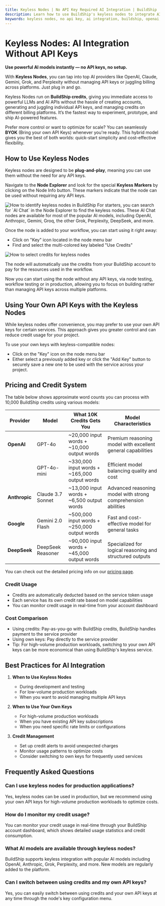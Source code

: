 ```yaml
---
title: Keyless Nodes | No API Key Required AI Integration | BuildShip
description: Learn how to use BuildShip's keyless nodes to integrate AI models like OpenAI, Anthropic, and Grok without API keys. Complete guide to using AI services with credits or your own API keys.
keywords: keyless nodes, no api key, ai integration, buildship, openai, anthropic, grok, perplexity, ai chat, api credits
---
```


# Keyless Nodes: AI Integration Without API Keys


**Use powerful AI models instantly — no API keys, no setup.** 

With **Keyless Nodes**, you can tap into top AI providers like OpenAI, Claude, Gemini, Grok, and Perplexity without managing API keys or juggling billing across platforms. Just plug in and go.

Keyless Nodes run on **BuildShip credits**, giving you immediate access to powerful LLMs and AI APIs without the hassle of creating accounts, generating and juggling individual API keys, and managing credits on different billing platforms. It’s the fastest way to experiment, prototype, and ship AI-powered features.

Prefer more control or want to optimize for scale? You can seamlessly **BYOK** (Bring your own API Keys) whenever you're ready. This hybrid model gives you the best of both worlds: quick-start simplicity and cost-effective flexibility.

## How to Use Keyless Nodes

Keyless nodes are designed to be **plug-and-play**, meaning you can use them without the need for any API keys. 

Navigate to the **Node Explorer** and look for the special **Keyless Markers** by clicking on the Node Info button. These markers indicate that the node can be used without requiring any API keys.

<Image src={keylessMarker} alt='How to identify keyless nodes in BuildShip' width={1200} />

<Callout>
For starters, you can search for `AI Chat` in the Node Explorer to find the keyless nodes. These AI Chat nodes are available for most of the popular AI models, including OpenAI, Anthropic, Gemini, Groq, the other Grok, Perplexity, DeepSeek, and more.
</Callout>

Once the node is added to your workflow, you can start using it right away: 

- Click on "Key" icon located in the node menu bar
- Find and select the multi-colored key labeled "Use Credits"

<Image src={keylessChooseKey} alt='How to select credits for keyless nodes' width={1200} />

The node will automatically use the credits from your BuildShip account to pay for the resources used in the workflow.

Now you can start using the node without any API keys, via node testing, workflow testing or in production, allowing you to focus on building rather than managing API keys across multiple platforms.

## Using Your Own API Keys with the Keyless Nodes

While keyless nodes offer convenience, you may prefer to use your own API keys for certain services. This approach gives you greater control and can reduce credit usage for your project.

To use your own keys with keyless-compatible nodes:

- Click on the "Key" icon on the node menu bar
- Either select a previously added key or click the "Add Key" button to securely save a new one to be used with the service across your project.

## Pricing and Credit System

The table below shows approximate word counts you can process with 10,000 BuildShip credits using various models:

| Provider | Model | What 10K Credits Gets You | Model Characteristics |
|----------|-------|--------------------------|------------------------|
| **OpenAI** | GPT-4o | ~20,000 input words + ~10,000 output words | Premium reasoning model with excellent general capabilities |
| | GPT-4o-mini | ~330,000 input words + ~165,000 output words | Efficient model balancing quality and cost |
| **Anthropic** | Claude 3.7 Sonnet | ~13,000 input words + ~6,500 output words | Advanced reasoning model with strong comprehension abilities |
| **Google** | Gemini 2.0 Flash | ~500,000 input words + ~250,000 output words | Fast and cost-effective model for general tasks |
| **DeepSeek** | DeepSeek Reasoner | ~90,000 input words + ~45,000 output words | Specialized for logical reasoning and structured outputs |

You can check out the detailed pricing info on our [pricing page](https://buildship.com/pricing).

### Credit Usage
- Credits are automatically deducted based on the service token usage
- Each service has its own credit rate based on model capabilities
- You can monitor credit usage in real-time from your account dashboard

### Cost Comparison
- Using credits: Pay-as-you-go with BuildShip credits, BuildShip handles payment to the service provider
- Using own keys: Pay directly to the service provider
- Tip: For high-volume production workloads, switching to your own API keys can be more economical than using BuildShip's keyless service.

## Best Practices for AI Integration

1. **When to Use Keyless Nodes**
   - During development and testing
   - For low-volume production workloads
   - When you want to avoid managing multiple API keys

2. **When to Use Your Own Keys**
   - For high-volume production workloads
   - When you have existing API key subscriptions
   - When you need specific rate limits or configurations

3. **Credit Management**
   - Set up credit alerts to avoid unexpected charges
   - Monitor usage patterns to optimize costs
   - Consider switching to own keys for frequently used services

## Frequently Asked Questions

### Can I use keyless nodes for production applications?
Yes, keyless nodes can be used in production, but we recommend using your own API keys for high-volume production workloads to optimize costs.

### How do I monitor my credit usage?
You can monitor your credit usage in real-time through your BuildShip account dashboard, which shows detailed usage statistics and credit consumption.

### What AI models are available through keyless nodes?
BuildShip supports keyless integration with popular AI models including OpenAI, Anthropic, Grok, Perplexity, and more. New models are regularly added to the platform.

### Can I switch between using credits and my own API keys?
Yes, you can easily switch between using credits and your own API keys at any time through the node's key configuration menu.


